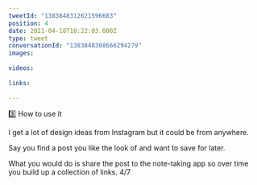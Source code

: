 ```yaml
---
tweetId: "1383848312621596683"
position: 4
date: 2021-04-18T18:22:03.000Z
type: tweet
conversationId: "1383848308666294279"
images:
  
videos:
  
links:
  
---
```

3️⃣ How to use it

I get a lot of design ideas from Instagram but it could be from anywhere. 

Say you find a post you like the look of and want to save for later.

What you would do is share the post to the note-taking app so over time you build up a collection of links. 4/7
